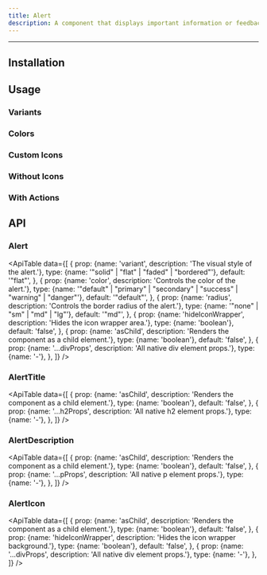 ```yaml
---
title: Alert
description: A component that displays important information or feedback to users.
---
```



<ComponentLinks name="Alert" />

---

## Installation

<PackageManagers packageName="alert" />

## Usage

<CodeDemo code={AlertDemos.usage} />

### Variants

<CodeDemo code={AlertDemos.variants} />

### Colors

<CodeDemo code={AlertDemos.colors} />

### Custom Icons

<CodeDemo code={AlertDemos.customIcons} />

### Without Icons

<CodeDemo code={AlertDemos.withoutIcons} />

### With Actions

<CodeDemo code={AlertDemos.withActions} />

## API

### Alert

<ApiTable
  data={[
    {
      prop: {name: 'variant', description: 'The visual style of the alert.'},
      type: {name: '"solid" | "flat" | "faded" | "bordered"'},
      default: '"flat"',
    },
    {
      prop: {name: 'color', description: 'Controls the color of the alert.'},
      type: {name: '"default" | "primary" | "secondary" | "success" | "warning" | "danger"'},
      default: '"default"',
    },
    {
      prop: {name: 'radius', description: 'Controls the border radius of the alert.'},
      type: {name: '"none" | "sm" | "md" | "lg"'},
      default: '"md"',
    },
    {
      prop: {name: 'hideIconWrapper', description: 'Hides the icon wrapper area.'},
      type: {name: 'boolean'},
      default: 'false',
    },
    {
      prop: {name: 'asChild', description: 'Renders the component as a child element.'},
      type: {name: 'boolean'},
      default: 'false',
    },
    {
      prop: {name: '...divProps', description: 'All native div element props.'},
      type: {name: '-'},
    },
  ]}
/>

### AlertTitle

<ApiTable
  data={[
    {
      prop: {name: 'asChild', description: 'Renders the component as a child element.'},
      type: {name: 'boolean'},
      default: 'false',
    },
    {
      prop: {name: '...h2Props', description: 'All native h2 element props.'},
      type: {name: '-'},
    },
  ]}
/>

### AlertDescription

<ApiTable
  data={[
    {
      prop: {name: 'asChild', description: 'Renders the component as a child element.'},
      type: {name: 'boolean'},
      default: 'false',
    },
    {
      prop: {name: '...pProps', description: 'All native p element props.'},
      type: {name: '-'},
    },
  ]}
/>

### AlertIcon

<ApiTable
  data={[
    {
      prop: {name: 'asChild', description: 'Renders the component as a child element.'},
      type: {name: 'boolean'},
      default: 'false',
    },
    {
      prop: {name: 'hideIconWrapper', description: 'Hides the icon wrapper background.'},
      type: {name: 'boolean'},
      default: 'false',
    },
    {
      prop: {name: '...divProps', description: 'All native div element props.'},
      type: {name: '-'},
    },
  ]}
/>
